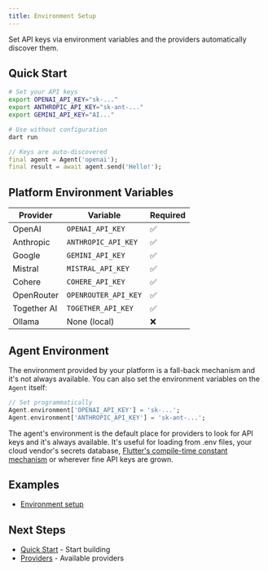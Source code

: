 ```yaml
---
title: Environment Setup
---
```


Set API keys via environment variables and the providers automatically discover
them.

## Quick Start

```bash
# Set your API keys
export OPENAI_API_KEY="sk-..."
export ANTHROPIC_API_KEY="sk-ant-..."
export GEMINI_API_KEY="AI..."

# Use without configuration
dart run
```

```dart
// Keys are auto-discovered
final agent = Agent('openai');
final result = await agent.send('Hello!');
```

## Platform Environment Variables

| Provider | Variable | Required |
|----------|----------|----------|
| OpenAI | `OPENAI_API_KEY` | ✅ |
| Anthropic | `ANTHROPIC_API_KEY` | ✅ |
| Google | `GEMINI_API_KEY` | ✅ |
| Mistral | `MISTRAL_API_KEY` | ✅ |
| Cohere | `COHERE_API_KEY` | ✅ |
| OpenRouter | `OPENROUTER_API_KEY` | ✅ |
| Together AI | `TOGETHER_API_KEY` | ✅ |
| Ollama | None (local) | ❌ |

## Agent Environment

The environment provided by your platform is a fall-back mechanism and it's not
always available. You can also set the environment variables on the `Agent`
itself:

```dart
// Set programmatically
Agent.environment['OPENAI_API_KEY'] = 'sk-...';
Agent.environment['ANTHROPIC_API_KEY'] = 'sk-ant-...';
```

The agent's environment is the default place for providers to look for API keys
and it's always available. It's useful for loading from .env files, your cloud
vendor's secrets database, [Flutter's compile-time constant
mechanism](https://dart.dev/language/variables#final-and-const) or wherever fine
API keys are grown.


## Examples

- [Environment setup](https://github.com/csells/dartantic_ai/blob/main/packages/dartantic_ai/example/bin/chat.dart)

## Next Steps

- [Quick Start](/quick-start) - Start building
- [Providers](/providers) - Available providers
